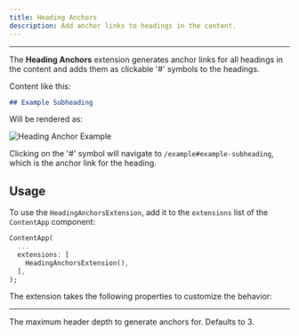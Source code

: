 ```yaml
---
title: Heading Anchors
description: Add anchor links to headings in the content.
---
```


---

The **Heading Anchors** extension generates anchor links for all headings in the content and adds them as clickable '#' symbols to the headings.

Content like this:

```markdown title="content/example.md"
## Example Subheading
```

Will be rendered as:

![Heading Anchor Example](/content/extensions/heading_anchor.png)

Clicking on the '#' symbol will navigate to `/example#example-subheading`, which is the anchor link for the heading.

## Usage

To use the `HeadingAnchorsExtension`, add it to the `extensions` list of the `ContentApp` component:

```dart
ContentApp(
  ...
  extensions: [
    HeadingAnchorsExtension(),
  ],
);
```

The extension takes the following properties to customize the behavior:

---

<Property name="maxHeaderDepth" type="int">
  The maximum header depth to generate anchors for. Defaults to 3.
</Property>

